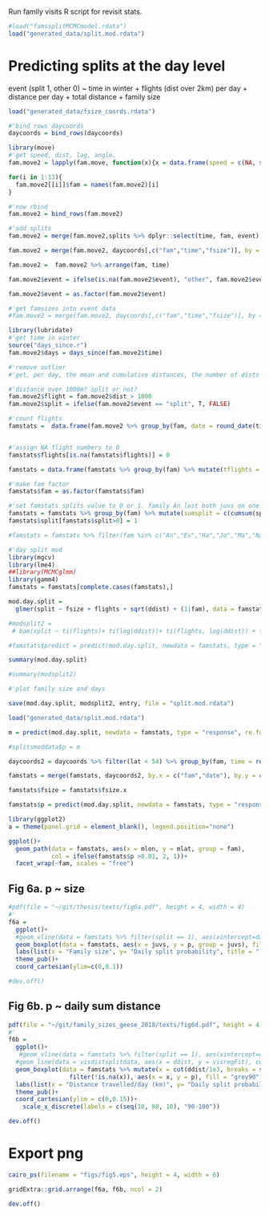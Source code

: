 Run family visits R script for revisit stats.

```r
#load("famssplitMCMCmodel.rdata")
load("generated_data/split.mod.rdata")
```

# Predicting splits at the day level

event (split 1, other 0) ~ time in winter + flights (dist over 2km) per day + distance per day + total distance + family size

```r
load("generated_data/fsize_coords.rdata")

#'bind rows daycoords
daycoords = bind_rows(daycoords)
```

```r
library(move)
#'get speed, dist, lag, angle.
fam.move2 = lapply(fam.move, function(x){x = data.frame(speed = c(NA, speed(x)), dist = c(NA, distance(x)), angle = c(NA, angle(x)), lag = c(NA, timeLag(x)), lon = coordinates(x)[,1], lat = coordinates(x)[,2], time = timestamps(x))})

for(i in 1:13){
  fam.move2[[i]]$fam = names(fam.move2)[i]
}

#'now rbind
fam.move2 = bind_rows(fam.move2)

#'add splits
fam.move2 = merge(fam.move2,splits %>% dplyr::select(time, fam, event), by = c("time", "fam"), all.x = T)

fam.move2 = merge(fam.move2, daycoords[,c("fam","time","fsize")], by = c("fam","time"))

fam.move2 =  fam.move2 %>% arrange(fam, time)

fam.move2$event = ifelse(is.na(fam.move2$event), "other", fam.move2$event)

fam.move2$event = as.factor(fam.move2$event)
```


```r
#'get famsizes into event data
#fam.move2 = merge(fam.move2, daycoords[,c("fam","time","fsize")], by = c("fam","time"))

library(lubridate)
#'get time in winter
source("days_since.r")
fam.move2$days = days_since(fam.move2$time)
```

```r
#'remove outlier
#'get, per day, the mean and cumulative distances, the number of dists above 1km, mean time since winter, family size

#'distance over 1000m? split or not?
fam.move2$flight = fam.move2$dist > 1000
fam.move2$split = ifelse(fam.move2$event == "split", T, FALSE)

#'count flights
famstats =  data.frame(fam.move2 %>% group_by(fam, date = round_date(time, "day")) %>% summarise(mdist = mean(dist, na.rm = T), ddist = sum(na.omit(dist)), days = mean(days, na.rm = T), fsize = min(fsize), flights = sum(flight), split = sum(split), mlon = mean(lon, na.rm = T), mlat = mean(lat, na.rm = T)))


#'assign NA flight numbers to 0
famstats$flights[is.na(famstats$flights)] = 0

famstats = data.frame(famstats %>% group_by(fam) %>% mutate(tflights = c(cumsum((flights))), tdist = cumsum(ddist)))

#'make fam factor
famstats$fam = as.factor(famstats$fam)

#'set famstats splits value to 0 or 1. family An lost both juvs on one day. count all splits in the fam.
famstats = famstats %>% group_by(fam) %>% mutate(sumsplit = c(cumsum(split)))
famstats$split[famstats$split>0] = 1

#famstats = famstats %>% filter(fam %in% c("An","Ev","Ha","Jo","Ma","Na","Ro","Ti","Wo"))
```

```r
#'day split mod
library(mgcv)
library(lme4)
##library(MCMCglmm)
library(gamm4)
famstats = famstats[complete.cases(famstats),]

mod.day.split =
  glmer(split ~ fsize + flights + sqrt(ddist) + (1|fam), data = famstats, family = binomial(link = logit))

#modsplit2 =
 # bam(split ~ ti(flights)+ ti(log(ddist))+ ti(flights, log(ddist)) + ti(sqrt(days)) + ti(fsize) + ti(sqrt(days), fsize) + s(fam, bs = "re"), data = famstats, family = "binomial")

#famstats$predict = predict(mod.day.split, newdata = famstats, type = "response", allow.new.levels = T)
```

```r
summary(mod.day.split)

#summary(modsplit2)

#'plot family size and days

save(mod.day.split, modsplit2, entry, file = "split.mod.rdata")

load("generated_data/split.mod.rdata")

m = predict(mod.day.split, newdata = famstats, type = "response", re.form =~(1|fam))
```



```r
#splitsmoddata$p = m

daycoords2 = daycoords %>% filter(lat < 54) %>% group_by(fam, time = round_date(time, "day")) %>% dmap(last)

famstats = merge(famstats, daycoords2, by.x = c("fam","date"), by.y = c("fam","time"))

famstats$fsize = famstats$fsize.x

famstats$p = predict(mod.day.split, newdata = famstats, type = "response", re.form =~(1|fam))

library(ggplot2)
a = theme(panel.grid = element_blank(), legend.position="none")

ggplot()+
  geom_path(data = famstats, aes(x = mlon, y = mlat, group = fam),
            col = ifelse(famstats$p >0.01, 2, 1))+
  facet_wrap(~fam, scales = "free")

```

## Fig 6a. p ~ size

```r
#pdf(file = "~/git/thesis/texts/fig6a.pdf", height = 4, width = 4)
#'
f6a =
  ggplot()+
  #geom_vline(data = famstats %>% filter(split == 1), aes(xintercept=days), col = 2, lty = 3)+
  geom_boxplot(data = famstats, aes(x = juvs, y = p, group = juvs), fill = "grey90", width = 0.5)+
  labs(list(x = "Family size", y= "Daily split probability", title = "(a)"))+
  theme_pub()+
  coord_cartesian(ylim=c(0,0.1))

#dev.off()
```

## Fig 6b. p ~ daily sum distance

```r
pdf(file = "~/git/family_sizes_geese_2018/texts/fig6d.pdf", height = 4, width = 4)
#'
f6b =
  ggplot()+
   #geom_vline(data = famstats %>% filter(split == 1), aes(xintercept=ddist/1e3), col = 2, lty = 1, lwd = 0.2)+
  #geom_line(data = visdistsplitdata, aes(x = ddist, y = visregFit), col = 1, lwd = 0.4)+
  geom_boxplot(data = famstats %>% mutate(x = cut(ddist/1e3, breaks = seq(0,100,10))) %>% 
                 filter(!is.na(x)), aes(x = x, y = p), fill = "grey90")+
  labs(list(x = "Distance travelled/day (km)", y= "Daily split probability", title = "(b)"))+
  theme_pub()+
  coord_cartesian(ylim = c(0,0.15))+
    scale_x_discrete(labels = c(seq(10, 80, 10), "90-100"))

dev.off()
```


# Export png

```r
cairo_ps(filename = "figs/fig5.eps", height = 4, width = 6)

gridExtra::grid.arrange(f6a, f6b, ncol = 2)

dev.off()
```
